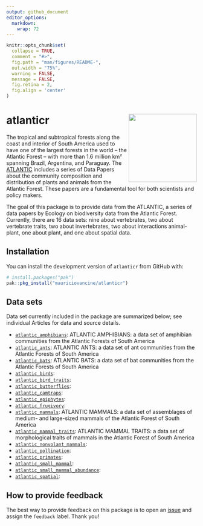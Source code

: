 ```yaml
---
output: github_document
editor_options: 
  markdown: 
    wrap: 72
---
```


```r
knitr::opts_chunk$set(
  collapse = TRUE,
  comment = "#>",
  fig.path = "man/figures/README-",
  out.width = "75%",
  warning = FALSE,
  message = FALSE,
  fig.retina = 2,
  fig.align = 'center'
)
```

# atlanticr <a href='https://lter.github.io/atlanticr/'><img src="hexagon/logo.png" id="home_logo" align="right" height="180"/></a>

The tropical and subtropical forests along the coast and interior of South America 
used to have one of the largest forests in the world – the Atlantic Forest – with 
more than 1.6 million km² spanning Brazil, Argentina, and Paraguay. The [ATLANTIC ](https://esajournals.onlinelibrary.wiley.com/doi/toc/10.1002/(ISSN)1939-9170.AtlanticPapers)
includes a series of Data Papers about the community composition and 
distribution of plants and animals from the Atlantic Forest. These papers are 
a fundamental tool for both scientists and policy makers.

The goal of this package is to provide data from the ATLANTIC, 
a series of data papers by Ecology on biodiversity data from the Atlantic 
Forest. Currently, there are 16 data sets: nine about vertebrates, two about
vertebrate traits, two about invertebrates, two about interactions animal-plant, 
one about plant, and one about spatial data.

## Installation

You can install the development version of `atlanticr` from
GitHub with:

``` r
# install.packages("pak")
pak::pkg_install("mauriciovancine/atlanticr")
```
 
## Data sets

Data set currently included in the package are summarized below;
see individual Articles for data and source details.

- [`atlantic_amphibians`](https://mauriciovancine.github.io/atlanticr/reference/atlantic_amphibians.html): ATLANTIC AMPHIBIANS: a data set of amphibian communities from the Atlantic Forests of South America
- [`atlantic_ants`](https://mauriciovancine.github.io/atlanticr/reference/atlantic_ants.html): ATLANTIC ANTS: a data set of ant communities from the Atlantic Forests of South America
- [`atlantic_bats`](https://mauriciovancine.github.io/atlanticr/reference/atlantic_bats.html): ATLANTIC BATS: a data set of bat communities from the Atlantic Forests of South America
- [`atlantic_birds`](https://mauriciovancine.github.io/atlanticr/reference/atlantic_birds.html):
- [`atlantic_bird_traits`](https://mauriciovancine.github.io/atlanticr/reference/atlantic_bird_traits.html):
- [`atlantic_butterflies`](https://mauriciovancine.github.io/atlanticr/reference/atlantic_butterflies.html):
- [`atlantic_camtraps`](https://mauriciovancine.github.io/atlanticr/reference/atlantic_camtraps.html):
- [`atlantic_epiphytes`](https://mauriciovancine.github.io/atlanticr/reference/atlantic_epiphytes.html):
- [`atlantic_frugivory`](https://mauriciovancine.github.io/atlanticr/reference/atlantic_frugivory.html):
- [`atlantic_mammals`](https://mauriciovancine.github.io/atlanticr/reference/atlantic_mammals.html): ATLANTIC MAMMALS: a data set of assemblages of medium- and large-sized mammals of the Atlantic Forest of South America
- [`atlantic_mammal_traits`](https://mauriciovancine.github.io/atlanticr/reference/atlantic_mammal_traits.html): ATLANTIC MAMMAL TRAITS: a data set of morphological traits of mammals in the Atlantic Forest of South America
- [`atlantic_nonvolant_mammals`](https://mauriciovancine.github.io/atlanticr/reference/atlantic_nonvolant_mammals.html):
- [`atlantic_pollination`](https://mauriciovancine.github.io/atlanticr/reference/atlantic_pollination.html):
- [`atlantic_primates`](https://mauriciovancine.github.io/atlanticr/reference/atlantic_primates.html):
- [`atlantic_small_mammal`](https://mauriciovancine.github.io/atlanticr/reference/atlantic_small_mammal.html):
- [`atlantic_small_mammal_abundance`](https://mauriciovancine.github.io/atlanticr/reference/atlantic_small_mammal_abundance.html):
- [`atlantic_spatial`](https://mauriciovancine.github.io/atlanticr/reference/atlantic_spatial.html):

## How to provide feedback

The best way to provide feedback on this package is to open an
[issue](https://github.com/mauriciovancine/atlanticr/issues) and assign the
`feedback` label. Thank you!
